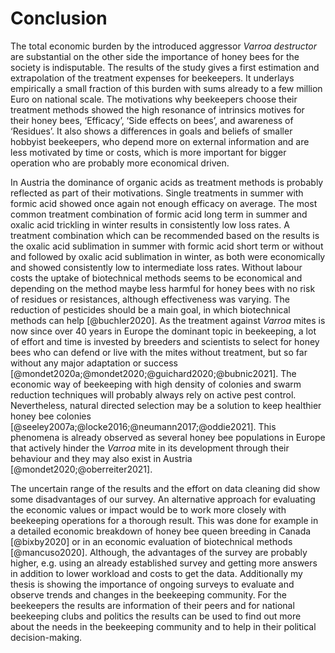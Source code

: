 # Conclusion

The total economic burden by the introduced aggressor *Varroa destructor* are substantial on the other side the importance of honey bees for the society is indisputable. The results of the study gives a first estimation and extrapolation of the treatment expenses for beekeepers. It underlays empirically a small fraction of this burden with sums already to a few million Euro on national scale. The motivations why beekeepers choose their treatment methods showed the high resonance of intrinsics motives for their honey bees, 'Efficacy', 'Side effects on bees', and awareness of 'Residues'. It also shows a differences in goals and beliefs of smaller hobbyist beekeepers, who depend more on external information and are less motivated by time or costs, which is more important for bigger operation who are probably more economical driven. 

In Austria the dominance of organic acids as treatment methods is probably reflected as part of their motivations. Single treatments in summer with formic acid showed once again not enough efficacy on average. The most common treatment combination of formic acid long term in summer and oxalic acid trickling in winter results in consistently low loss rates. A treatment combination which can be recommended based on the results is the oxalic acid sublimation in summer with formic acid short term or without and followed by oxalic acid sublimation in winter, as both were economically and showed consistently low to intermediate loss rates. Without labour costs the uptake of biotechnical methods seems to be economical and depending on the method maybe less harmful for honey bees with no risk of residues or resistances, although effectiveness was varying. The reduction of pesticides should be a main goal, in which biotechnical methods can help [@buchler2020]. As the treatment against *Varroa* mites is now since over 40 years in Europe the dominant topic in beekeeping, a lot of effort and time is invested by breeders and scientists to select for honey bees who can defend or live with the mites without treatment, but so far without any major adaptation or success [@mondet2020a;@mondet2020;@guichard2020;@bubnic2021]. The economic way of beekeeping with high density of colonies and swarm reduction techniques will probably always rely on active pest control. Nevertheless, natural directed selection may be a solution to keep healthier honey bee colonies [@seeley2007a;@locke2016;@neumann2017;@oddie2021]. This phenomena is already observed as several honey bee populations in Europe that actively hinder the *Varroa* mite in its development through their behaviour and they may also exist in Austria [@mondet2020;@oberreiter2021].

The uncertain range of the results and the effort on data cleaning did show some disadvantages of our survey. An alternative approach for evaluating the economic values or impact would be to work more closely with beekeeping operations for a thorough result. This was done for example in a detailed economic breakdown of honey bee queen breeding in Canada [@bixby2020] or in an economic evaluation of biotechnical methods [@mancuso2020]. Although, the advantages of the survey are probably higher, e.g. using an already established survey and getting more answers in addition to lower workload and costs to get the data. Additionally my thesis is showing the importance of ongoing surveys to evaluate and observe trends and changes in the beekeeping community. For the beekeepers the results are information of their peers and for national beekeeping clubs and politics the results can be used to find out more about the needs in the beekeeping community and to help in their political decision-making. 
